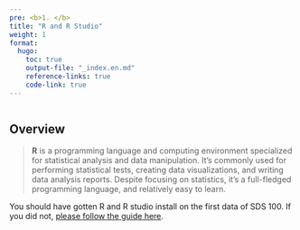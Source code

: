 ```yaml
---
pre: <b>1. </b>
title: "R and R Studio"
weight: 1
format:
  hugo:
    toc: true
    output-file: "_index.en.md"
    reference-links: true
    code-link: true
---
```


```r

```

## Overview

>**R** is a programming language and computing environment specialized for statistical analysis and data manipulation. It’s commonly used for performing statistical tests, creating data visualizations, and writing data analysis reports. Despite focusing on statistics, it’s a full-fledged programming language, and relatively easy to learn.

You should have gotten R and R studio install on the first data of SDS 100. If you did not, [please follow the guide here](https://smithcollege-sds.github.io/sds100/lab_01_setup.html).